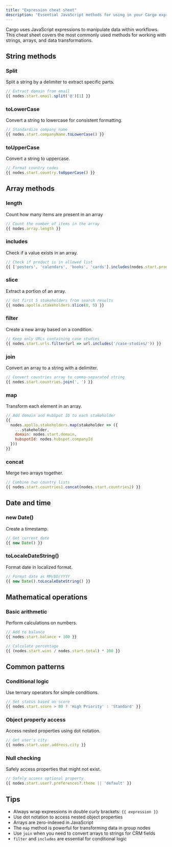 ```yaml
---
title: "Expression cheat sheet"
description: "Essential JavaScript methods for using in your Cargo expressions"
---
```


Cargo uses JavaScript expressions to manipulate data within workflows. This cheat sheet covers the most commonly used methods for working with strings, arrays, and data transformations.

## String methods

### Split

Split a string by a delimiter to extract specific parts.

```javascript
// Extract domain from email
{{ nodes.start.email.split('@')[1] }}
```

### toLowerCase

Convert a string to lowercase for consistent formatting.

```javascript
// Standardize company name
{{ nodes.start.companyName.toLowerCase() }}
```

### toUpperCase

Convert a string to uppercase.

```javascript
// Format country codes
{{ nodes.start.country.toUpperCase() }}
```

## Array methods

### length

Count how many items are present in an array

```javascript
// Count the number of items in the array
{{ nodes.array.length }}
```

### includes

Check if a value exists in an array.

```javascript
// Check if product is in allowed list
{{ ['posters', 'calendars', 'books', 'cards'].includes(nodes.start.product) }}
```

### slice

Extract a portion of an array.

```javascript
// Get first 5 stakeholders from search results
{{ nodes.apollo.stakeholders.slice(0, 5) }}
```

### filter

Create a new array based on a condition.

```javascript
// Keep only URLs containing case studies
{{ nodes.start.urls.filter(url => url.includes('/case-studies/')) }}
```

### join

Convert an array to a string with a delimiter.

```javascript
// Convert countries array to comma-separated string
{{ nodes.start.countries.join(', ') }}
```

### map

Transform each element in an array.

```javascript
// Add domain and HubSpot ID to each stakeholder
{{
  nodes.apollo.stakeholders.map(stakeholder => ({
    ...stakeholder,
    domain: nodes.start.domain,
    hubspotId: nodes.hubspot.companyId
  }))
}}
```

### concat

Merge two arrays together.

```javascript
// Combine two country lists
{{ nodes.start.countries1.concat(nodes.start.countries2) }}
```

## Date and time

### new Date()

Create a timestamp.

```javascript
// Get current date
{{ new Date() }}
```

### toLocaleDateString()

Format date in localized format.

```javascript
// Format date as MM/DD/YYYY
{{ new Date().toLocaleDateString() }}
```

## Mathematical operations

### Basic arithmetic

Perform calculations on numbers.

```javascript
// Add to balance
{{ nodes.start.balance + 100 }}

// Calculate percentage
{{ (nodes.start.wins / nodes.start.total) * 100 }}
```

## Common patterns

### Conditional logic

Use ternary operators for simple conditions.

```javascript
// Set status based on score
{{ nodes.start.score > 80 ? 'High Priority' : 'Standard' }}
```

### Object property access

Access nested properties using dot notation.

```javascript
// Get user's city
{{ nodes.start.user.address.city }}
```

### Null checking

Safely access properties that might not exist.

```javascript
// Safely access optional property
{{ nodes.start.user?.preferences?.theme || 'default' }}
```

## Tips

- Always wrap expressions in double curly brackets: `{{ expression }}`
- Use dot notation to access nested object properties
- Arrays are zero-indexed in JavaScript
- The `map` method is powerful for transforming data in group nodes
- Use `join` when you need to convert arrays to strings for CRM fields
- `filter` and `includes` are essential for conditional logic